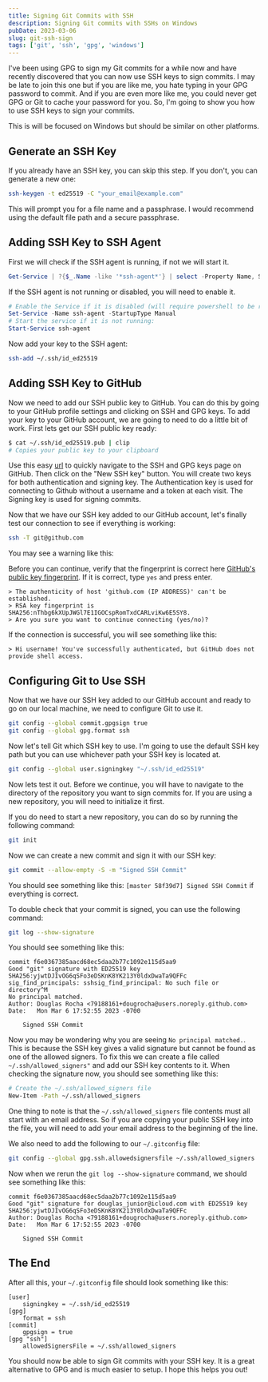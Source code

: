 ```yaml
---
title: Signing Git Commits with SSH
description: Signing Git commits with SSHs on Windows
pubDate: 2023-03-06
slug: git-ssh-sign
tags: ['git', 'ssh', 'gpg', 'windows']
---
```


I've been using GPG to sign my Git commits for a while now and have recently discovered that you can now use SSH keys to sign commits. I may be late to join this one but if you are like me, you hate typing in your GPG password to commit. And if you are even more like me, you could never get GPG or Git to cache your password for you. So, I'm going to show you how to use SSH keys to sign your commits.

This is will be focused on Windows but should be similar on other platforms.

## Generate an SSH Key

If you already have an SSH key, you can skip this step. If you don't, you can generate a new one:

```bash
ssh-keygen -t ed25519 -C "your_email@example.com"
```

This will prompt you for a file name and a passphrase. I would recommend using the default file path and a secure passphrase.

## Adding SSH Key to SSH Agent

First we will check if the SSH agent is running, if not we will start it.

```powershell
Get-Service | ?{$_.Name -like '*ssh-agent*'} | select -Property Name, StartType, Status
```

If the SSH agent is not running or disabled, you will need to enable it.

```powershell
# Enable the Service if it is disabled (will require powershell to be run as admin):
Set-Service -Name ssh-agent -StartupType Manual
# Start the service if it is not running:
Start-Service ssh-agent
```

Now add your key to the SSH agent:

```bash
ssh-add ~/.ssh/id_ed25519
```

## Adding SSH Key to GitHub

Now we need to add our SSH public key to GitHub. You can do this by going to your GitHub profile settings and clicking on SSH and GPG keys. To add your key to your GitHub account, we are going to need to do a little bit of work. First lets get our SSH public key ready:

```bash
$ cat ~/.ssh/id_ed25519.pub | clip
# Copies your public key to your clipboard
```

Use this easy [url](https://github.com/settings/keys) to quickly navigate to the SSH and GPG keys page on GitHub. Then click on the "New SSH key" button. You will create two keys for both authentication and signing key. The Authentication key is used for connecting to Github without a username and a token at each visit. The Signing key is used for signing commits.

Now that we have our SSH key added to our GitHub account, let's finally test our connection to see if everything is working:

```bash
ssh -T git@github.com
```

You may see a warning like this:

Before you can continue, verify that the fingerprint is correct here
[GitHub's public key fingerprint](https://docs.github.com/en/authentication/keeping-your-account-and-data-secure/githubs-ssh-key-fingerprints).
If it is correct, type `yes` and press enter.

```plaintext
> The authenticity of host 'github.com (IP ADDRESS)' can't be established.
> RSA key fingerprint is SHA256:nThbg6kXUpJWGl7E1IGOCspRomTxdCARLviKw6E5SY8.
> Are you sure you want to continue connecting (yes/no)?
```

If the connection is successful, you will see something like this:

```plaintext
> Hi username! You've successfully authenticated, but GitHub does not provide shell access.
```

## Configuring Git to Use SSH

Now that we have our SSH key added to our GitHub account and ready to go on our local machine, we need to configure Git to use it.

```bash
git config --global commit.gpgsign true
git config --global gpg.format ssh
```

Now let's tell Git which SSH key to use. I'm going to use the default SSH key path but you can use whichever path your SSH key is located at.

```bash
git config --global user.signingkey "~/.ssh/id_ed25519"
```

Now lets test it out. Before we continue, you will have to navigate to the directory of the repository you want to sign commits for. If you are using a new repository, you will need to initialize it first.

If you do need to start a new repository, you can do so by running the following command:

```bash
git init
```

Now we can create a new commit and sign it with our SSH key:

```bash
git commit --allow-empty -S -m "Signed SSH Commit"
```

You should see something like this: `[master 58f39d7] Signed SSH Commit` if everything is correct.

To double check that your commit is signed, you can use the following command:

```bash
git log --show-signature
```

You should see something like this:

```plaintext
commit f6e0367385aacd68ec5daa2b77c1092e115d5aa9
Good "git" signature with ED25519 key SHA256:yjwtDJIvOG6qSFo3eDSKnK8YK213Y0ldxDwaTa9QFFc
sig_find_principals: sshsig_find_principal: No such file or directory^M
No principal matched.
Author: Douglas Rocha <79188161+dougrocha@users.noreply.github.com>
Date:   Mon Mar 6 17:52:55 2023 -0700

    Signed SSH Commit
```

Now you may be wondering why you are seeing `No principal matched.`. This is because the SSH key gives a valid signature but cannot be found as one of the allowed signers. To fix this we can create a file called `~/.ssh/allowed_signers"` and add our SSH key contents to it. When checking the signature now, you should see something like this:

```bash
# Create the ~/.ssh/allowed_signers file
New-Item -Path ~/.ssh/allowed_signers
```

One thing to note is that the `~/.ssh/allowed_signers` file contents must all start with an email address. So if you are copying your public SSH key into the file, you will need to add your email address to the beginning of the line.

We also need to add the following to our `~/.gitconfig` file:

```bash
git config --global gpg.ssh.allowedsignersfile ~/.ssh/allowed_signers
```

Now when we rerun the `git log --show-signature` command, we should see something like this:

```plaintext
commit f6e0367385aacd68ec5daa2b77c1092e115d5aa9
Good "git" signature for douglas_junior@icloud.com with ED25519 key SHA256:yjwtDJIvOG6qSFo3eDSKnK8YK213Y0ldxDwaTa9QFFc
Author: Douglas Rocha <79188161+dougrocha@users.noreply.github.com>
Date:   Mon Mar 6 17:52:55 2023 -0700

    Signed SSH Commit
```

## The End

After all this, your `~/.gitconfig` file should look something like this:

```plaintext
[user]
    signingkey = ~/.ssh/id_ed25519
[gpg]
    format = ssh
[commit]
    gpgsign = true
[gpg "ssh"]
    allowedSignersFile = ~/.ssh/allowed_signers
```

You should now be able to sign Git commits with your SSH key. It is a great alternative to GPG and is much easier to setup. I hope this helps you out!
